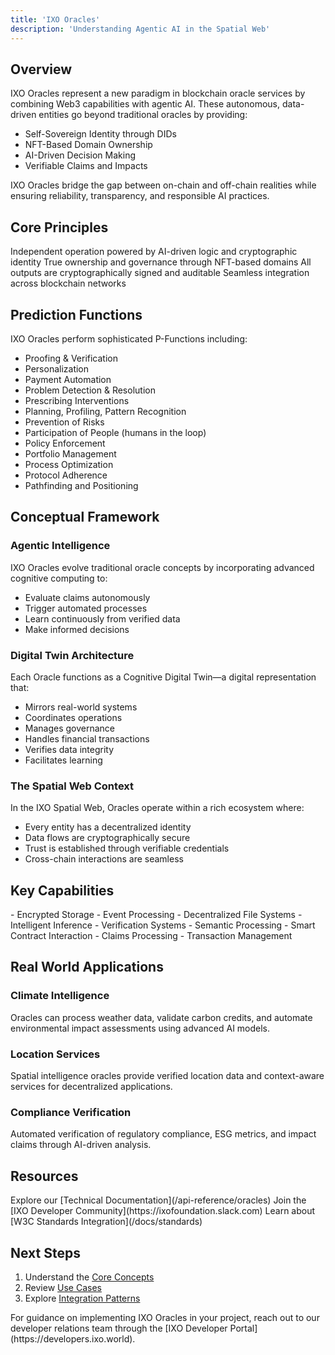 ```yaml
---
title: 'IXO Oracles'
description: 'Understanding Agentic AI in the Spatial Web'
---
```


## Overview

IXO Oracles represent a new paradigm in blockchain oracle services by combining Web3 capabilities with agentic AI. These autonomous, data-driven entities go beyond traditional oracles by providing:

- Self-Sovereign Identity through DIDs
- NFT-Based Domain Ownership
- AI-Driven Decision Making
- Verifiable Claims and Impacts

<Note>
IXO Oracles bridge the gap between on-chain and off-chain realities while ensuring reliability, transparency, and responsible AI practices.
</Note>

## Core Principles

<CardGroup>
  <Card title="Agentic Autonomy" icon="robot">
    Independent operation powered by AI-driven logic and cryptographic identity
  </Card>
  <Card title="Decentralization" icon="network-wired">
    True ownership and governance through NFT-based domains
  </Card>
  <Card title="Verifiability" icon="shield-check">
    All outputs are cryptographically signed and auditable
  </Card>
  <Card title="Interoperability" icon="link">
    Seamless integration across blockchain networks
  </Card>
</CardGroup>

## Prediction Functions

IXO Oracles perform sophisticated P-Functions including:

* Proofing & Verification
* Personalization
* Payment Automation
* Problem Detection & Resolution
* Prescribing Interventions
* Planning, Profiling, Pattern Recognition
* Prevention of Risks
* Participation of People (humans in the loop)
* Policy Enforcement
* Portfolio Management
* Process Optimization
* Protocol Adherence
* Pathfinding and Positioning

## Conceptual Framework

### Agentic Intelligence

IXO Oracles evolve traditional oracle concepts by incorporating advanced cognitive computing to:

- Evaluate claims autonomously
- Trigger automated processes
- Learn continuously from verified data
- Make informed decisions

### Digital Twin Architecture

Each Oracle functions as a Cognitive Digital Twin—a digital representation that:

- Mirrors real-world systems
- Coordinates operations
- Manages governance
- Handles financial transactions
- Verifies data integrity
- Facilitates learning

### The Spatial Web Context

In the IXO Spatial Web, Oracles operate within a rich ecosystem where:

- Every entity has a decentralized identity
- Data flows are cryptographically secure
- Trust is established through verifiable credentials
- Cross-chain interactions are seamless

## Key Capabilities

<Tabs>
  <Tab title="Data Management">
    - Encrypted Storage
    - Event Processing
    - Decentralized File Systems
  </Tab>
  <Tab title="AI Operations">
    - Intelligent Inference
    - Verification Systems
    - Semantic Processing
  </Tab>
  <Tab title="Blockchain Integration">
    - Smart Contract Interaction
    - Claims Processing
    - Transaction Management
  </Tab>
</Tabs>

## Real World Applications

### Climate Intelligence

Oracles can process weather data, validate carbon credits, and automate environmental impact assessments using advanced AI models.

### Location Services

Spatial intelligence oracles provide verified location data and context-aware services for decentralized applications.

### Compliance Verification

Automated verification of regulatory compliance, ESG metrics, and impact claims through AI-driven analysis.

## Resources

<CardGroup>
  <Card title="Documentation" icon="book">
    Explore our [Technical Documentation](/api-reference/oracles)
  </Card>
  <Card title="Community" icon="users">
    Join the [IXO Developer Community](https://ixofoundation.slack.com)
  </Card>
  <Card title="Standards" icon="file-contract">
    Learn about [W3C Standards Integration](/docs/standards)
  </Card>
</CardGroup>

## Next Steps

1. Understand the [Core Concepts](/docs/concepts)
2. Review [Use Cases](/docs/use-cases)
3. Explore [Integration Patterns](/docs/patterns)

<Note>
For guidance on implementing IXO Oracles in your project, reach out to our developer relations team through the [IXO Developer Portal](https://developers.ixo.world).
</Note>
